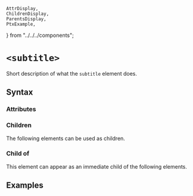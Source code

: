     AttrDisplay,
    ChildrenDisplay,
    ParentsDisplay,
    PtxExample,
} from "../../../components";

# `<subtitle>`

Short description of what the `subtitle` element does.

## Syntax

### Attributes

<AttrDisplay name="subtitle" />

### Children

The following elements can be used as children.

<ChildrenDisplay name="subtitle" />

### Child of

This element can appear as an immediate child of the following elements.

<ParentsDisplay name="subtitle" />

## Examples

    